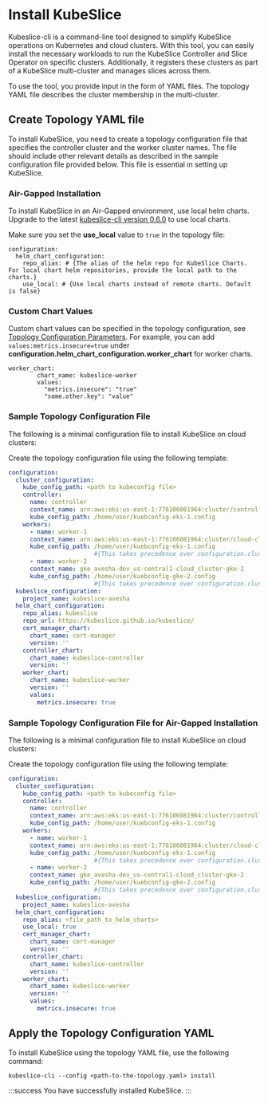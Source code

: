 # Install KubeSlice
Kubeslice-cli is a command-line tool designed to simplify KubeSlice operations on Kubernetes 
and cloud clusters. With this tool, you can easily install the necessary workloads to run the 
KubeSlice Controller and Slice Operator on specific clusters. Additionally, it registers these 
clusters as part of a KubeSlice multi-cluster and manages slices across them.

To use the tool, you provide input in the form of YAML files. The topology YAML file describes 
the cluster membership in the multi-cluster. 

## Create Topology YAML file
To install KubeSlice, you need to create a topology configuration file that specifies the 
controller cluster and the worker cluster names. The file should include other relevant details 
as described in the sample configuration file provided below. This file is essential in setting 
up KubeSlice.


### Air-Gapped Installation

To install KubeSlice in an Air-Gapped environment, use local helm charts. Upgrade to the latest 
[kubeslice-cli version 0.6.0](https://github.com/kubeslice/kubeslice-cli/releases) to use local charts.

Make sure you set the **use_local** value to `true` in the topology file:  

```
configuration:
  helm_chart_configuration:
    repo_alias: # {The alias of the helm repo for KubeSlice Charts. For local chart helm repositories, provide the local path to the charts.}
    use_local: # {Use local charts instead of remote charts. Default is false}
```

### Custom Chart Values

Custom chart values can be specified in the topology configuration, see [Topology Configuration Parameters](/versioned_docs/version-1.4.0/install-kubeslice/kubeslice-cli/topology-configuration.mdx).
For example, you can add `values:metrics.insecure=true` under 
**configuration.helm_chart_configuration.worker_chart** for worker charts.

```
worker_chart:
        chart_name: kubeslice-worker
        values:
          "metrics.insecure": "true"
          "some.other.key": "value"
```

### Sample Topology Configuration File
The following is a minimal configuration file to install KubeSlice on cloud clusters:

Create the topology configuration file using the following template:
```yaml
configuration:
  cluster_configuration:
    kube_config_path: <path to kubeconfig file>
    controller:
      name: controller
      context_name: arn:aws:eks:us-east-1:776106081964:cluster/controller-eks-1
      kube_config_path: /home/user/kuebconfig-eks-1.config
    workers:
      - name: worker-1
      context_name: arn:aws:eks:us-east-1:776106081964:cluster/cloud-cluster-eks-1
      kube_config_path: /home/user/kuebconfig-eks-1.config
                        #{This takes precedence over configuration.cluster_configuration.kube_config_path}
      - name: worker-2
      context_name: gke_avesha-dev_us-central1-cloud_cluster-gke-2
      kube_config_path: /home/user/kuebconfig-gke-2.config
                        #{This takes precedence over configuration.cluster_configuration.kube_config_path}
  kubeslice_configuration:
    project_name: kubeslice-avesha
  helm_chart_configuration:
    repo_alias: kubeslice
    repo_url: https://kubeslice.github.io/kubeslice/
    cert_manager_chart:
      chart_name: cert-manager
      version: ''
    controller_chart:
      chart_name: kubeslice-controller
      version: ''
    worker_chart:
      chart_name: kubeslice-worker
      version: ''
      values:
        metrics.insecure: true
```

### Sample Topology Configuration File for Air-Gapped Installation

The following is a minimal configuration file to install KubeSlice on cloud clusters:

Create the topology configuration file using the following template:
```yaml
configuration:
  cluster_configuration:
    kube_config_path: <path to kubeconfig file>
    controller:
      name: controller
      context_name: arn:aws:eks:us-east-1:776106081964:cluster/controller-eks-1
      kube_config_path: /home/user/kuebconfig-eks-1.config
    workers:
      - name: worker-1
      context_name: arn:aws:eks:us-east-1:776106081964:cluster/cloud-cluster-eks-1
      kube_config_path: /home/user/kuebconfig-eks-1.config
                        #{This takes precedence over configuration.cluster_configuration.kube_config_path}
      - name: worker-2
      context_name: gke_avesha-dev_us-central1-cloud_cluster-gke-2
      kube_config_path: /home/user/kuebconfig-gke-2.config
                        #{This takes precedence over configuration.cluster_configuration.kube_config_path}
  kubeslice_configuration:
    project_name: kubeslice-avesha
  helm_chart_configuration:
    repo_alias: <file_path_to_helm_charts>
    use_local: true
    cert_manager_chart:
      chart_name: cert-manager
      version: ''
    controller_chart:
      chart_name: kubeslice-controller
      version: ''
    worker_chart:
      chart_name: kubeslice-worker
      version: ''
      values:
        metrics.insecure: true
```


## Apply the Topology Configuration YAML
To install KubeSlice using the topology YAML file, use the following command:

```
kubeslice-cli --config <path-to-the-topology.yaml> install
```

:::success
You have successfully installed KubeSlice.
:::